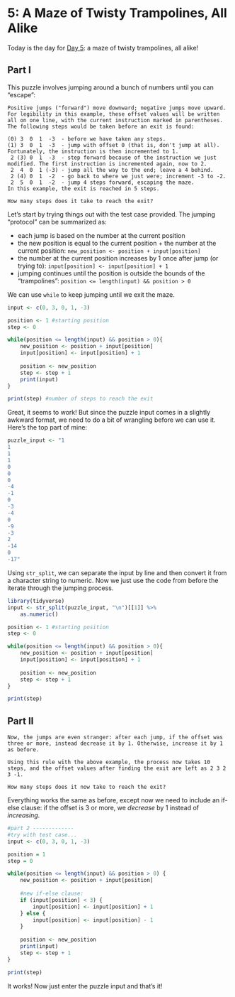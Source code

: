 # 5: A Maze of Twisty Trampolines, All Alike

Today is the day for [Day 5](https://adventofcode.com/2017/day/5): a maze of twisty trampolines, all alike!

## Part I

This puzzle involves jumping around a bunch of numbers until you can "escape": 

```
Positive jumps ("forward") move downward; negative jumps move upward. For legibility in this example, these offset values will be written all on one line, with the current instruction marked in parentheses. The following steps would be taken before an exit is found:

(0) 3  0  1  -3  - before we have taken any steps.
(1) 3  0  1  -3  - jump with offset 0 (that is, don't jump at all). Fortunately, the instruction is then incremented to 1.
 2 (3) 0  1  -3  - step forward because of the instruction we just modified. The first instruction is incremented again, now to 2.
 2  4  0  1 (-3) - jump all the way to the end; leave a 4 behind.
 2 (4) 0  1  -2  - go back to where we just were; increment -3 to -2.
 2  5  0  1  -2  - jump 4 steps forward, escaping the maze.
In this example, the exit is reached in 5 steps.

How many steps does it take to reach the exit?
```

Let's start by trying things out with the test case provided. The jumping "protocol" can be summarized as:

- each jump is based on the number at the current position
- the new position is equal to the current position + the number at the current position: `new_position <- position + input[position]`
- the number at the current position increases by 1 once after jump (or trying to): `input[position] <- input[position] + 1`
- jumping continues until the position is outside the bounds of the "trampolines": `position <= length(input) && position > 0`

We can use `while` to keep jumping until we exit the maze.

```r
input <- c(0, 3, 0, 1, -3)

position <- 1 #starting position
step <- 0

while(position <= length(input) && position > 0){
    new_position <- position + input[position]
    input[position] <- input[position] + 1
    
    position <- new_position
    step <- step + 1
    print(input)
}

print(step) #number of steps to reach the exit
```

Great, it seems to work! But since the puzzle input comes in a slightly awkward format, we need to do a bit of wrangling before we can use it. Here's the top part of mine:

```r
puzzle_input <- "1
1
1
1
0
0
0
-4
-1
0
-3
-4
0
-9
-3
2
-14
0
-17"
```

Using `str_split`, we can separate the input by line and then convert it from a character string to numeric. Now we just use the code from before the iterate through the jumping process.

```r
library(tidyverse)
input <- str_split(puzzle_input, "\n")[[1]] %>% 
    as.numeric()

position <- 1 #starting position
step <- 0

while(position <= length(input) && position > 0){
    new_position <- position + input[position]
    input[position] <- input[position] + 1
    
    position <- new_position
    step <- step + 1
}

print(step)
```

## Part II

```
Now, the jumps are even stranger: after each jump, if the offset was three or more, instead decrease it by 1. Otherwise, increase it by 1 as before.

Using this rule with the above example, the process now takes 10 steps, and the offset values after finding the exit are left as 2 3 2 3 -1.

How many steps does it now take to reach the exit?
```

Everything works the same as before, except now we need to include an if-else clause: if the offset is 3 or more, we _decrease_ by 1 instead of _increasing_.

```r
#part 2 -------------
#try with test case...
input <- c(0, 3, 0, 1, -3)

position = 1
step = 0

while(position <= length(input) && position > 0) {
    new_position <- position + input[position]
    
    #new if-else clause:
    if (input[position] < 3) {
        input[position] <- input[position] + 1
    } else {
        input[position] <- input[position] - 1
    }
    
    position <- new_position
    print(input)
    step <- step + 1
}

print(step)
```

It works! Now just enter the puzzle input and that's it!